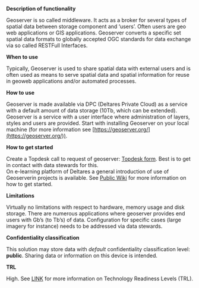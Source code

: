 **Description of functionality**

Geoserver is so called middleware. It acts as a broker for several types of spatial data between storage component and ‘users’. Often users are geo web applications or GIS applications. Geoserver converts a specific set spatial data formats to globally accepted OGC standards for data exchange via so called RESTFull Interfaces.

**When to use**

Typically, Geoserver is used to share spatial data with external users and is often used as means to serve spatial data and spatial information for reuse in geoweb applications and/or automated processes.

**How to use**

Geoserver is made available via DPC (Deltares Private Cloud) as a service with a default amount of data storage (10Tb, which can be extended). Geoserver is a service with a user interface where administration of layers, styles and users are provided. Start with installing Geoserver on your local machine (for more information see [https://geoserver.org/](https://geoserver.org/)).

**How to get started**

Create a Topdesk call to request of geoserver: [Topdesk form](https://deltares.topdesk.net/tas/public/ssp/content/serviceflow?unid=4841224e52364d35bf46f38864b5308e). Best is to get in contact with data stewards for this.  
On e-learning platform of Deltares a general introduction of use of Geoserverin projects is available.
See [Public Wiki](https://publicwiki.deltares.nl/display/FAIR/Getting+started+with+Geoserver) for more information on how to get started.

**Limitations**

Virtually no limitations with respect to hardware, memory usage and disk storage. There are numerous applications where geoserver provides end users with Gb’s (to Tb’s) of data. Configuration for specific cases (large imagery for instance) needs to be addressed via data stewards.

**Confidentiality classification**

This solution may store data with _default_ confidentiality classification level: __public__. Sharing data or information on this device is intended. 

**TRL**

High. See [LINK](/storage-finder/trl)  for more information on Technology Readiness Levels (TRL).
